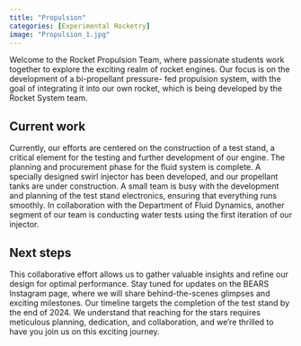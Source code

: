 ---
title: "Propulsion"
categories: [Experimental Rocketry]
image: "Propulsion_1.jpg"
---


Welcome to the Rocket Propulsion Team, where passionate students work together to explore the exciting realm of rocket engines. 
Our focus is on the development of a bi-propellant pressure- fed propulsion system, with the goal of integrating it into our own rocket, which is being developed by the Rocket System team. 

## Current work
Currently, our efforts are centered on the construction of a test stand, a critical element for the testing and further development of our engine.
The planning and procurement phase for the fluid system is complete. 
A specially designed swirl injector has been developed, and our propellant tanks are under construction. 
A small team is busy with the development and planning of the test stand electronics, ensuring that everything runs smoothly.
In collaboration with the Department of Fluid Dynamics, another segment of our team is conducting water tests using the first iteration of our injector. 

## Next steps
This collaborative effort allows us to gather valuable insights and refine our design for optimal performance. 
Stay tuned for updates on the BEARS Instagram page, where we will share behind-the-scenes glimpses and exciting milestones.
Our timeline targets the completion of the test stand by the end of 2024. 
We understand that reaching for the stars requires meticulous planning, dedication, and collaboration, and we're thrilled to have you join us on this exciting journey.


<div id="slideshow">
  <button id="prevButton"><</button>
  <button id="nextButton">></button>
  <!-- put all images here that should be available in the slideshow -->
  <img class="slideshow-img" src="Propulsion_1.jpg" >
  <img class="slideshow-img" src="Propulsion_2.png" >
  <img class="slideshow-img" src="CAD_Propulsion.jpeg" >
  <style>
    #slideshow {
      position: relative;
      width: 60%;
      overflow: hidden;
    }
    #prevButton, #nextButton {
      position: absolute;
      top: 0;
      background: #0003;
      color: #fffa;
      border: none;
      font-size: 50px;
      height: 100%;
    }
    #prevButton {left: 0;}
    #nextButton {right: 0;}
    #prevButton:hover, #nextButton:hover {background: #0007;}
    .slideshow-img {
      width:100%;
      display: none;
    }
  </style>
  <script>
    const images = document.getElementsByClassName('slideshow-img');
    let index = 0;
    function switch_image(x) {
      return () => {
        images[index].style.display = 'none';
        index = (index + x + images.length) % images.length;
        images[index].style.display = 'block';
      }
    }
    document.getElementById('prevButton').addEventListener('click', switch_image(-1));
    document.getElementById('nextButton').addEventListener('click', switch_image(1));
    switch_image(0)();
  </script>
</div>
<br/>